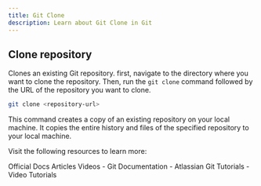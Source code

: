 ```yaml
---
title: Git Clone
description: Learn about Git Clone in Git
---
```


## Clone repository

Clones an existing Git repository.
first, navigate to the directory where you want to clone the repository. Then, run the `git clone` command followed by the URL of the repository you want to clone.
~~~sh
git clone <repository-url>
~~~

This command creates a copy of an existing repository on your local machine. It copies the entire history and files of the specified repository
to your local machine.

Visit the following resources to learn more:

<Tabs defaultValue="official">
<TabsList>
<TabsTrigger value="official">Official Docs</TabsTrigger>
<TabsTrigger value="article">Articles</TabsTrigger>
<TabsTrigger value="video">Videos</TabsTrigger>
</TabsList>

<TabsContent value="official">
- <Link href="https://git-scm.com/docs">Git Documentation</Link>
</TabsContent>
<TabsContent value="article">
- <Link href="https://www.atlassian.com/git/tutorials">Atlassian Git Tutorials</Link>
</TabsContent>
<TabsContent value="video">
- <Link href="https://www.youtube.com/results?search_query=git+git-clone+tutorial">Video Tutorials</Link>
</TabsContent>
</Tabs>

<Outlet path="3-git-branching/remote/git-clone" />
